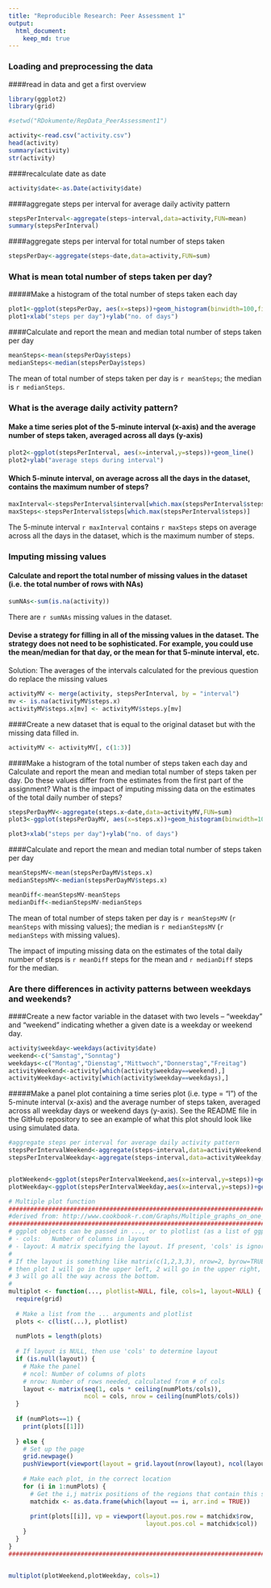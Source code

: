 ```yaml
---
title: "Reproducible Research: Peer Assessment 1"
output: 
  html_document:
    keep_md: true
---
```



### Loading and preprocessing the data
####read in data and get a first overview
``` r
library(ggplot2)
library(grid)

#setwd("RDokumente/RepData_PeerAssessment1")

activity<-read.csv("activity.csv")
head(activity)
summary(activity)
str(activity)
```
####recalculate date as date
``` r
activity$date<-as.Date(activity$date)
```

####aggregate steps per interval for average daily activity pattern
``` r
stepsPerInterval<-aggregate(steps~interval,data=activity,FUN=mean)
summary(stepsPerInterval)
```

####aggregate steps per interval for total number of steps taken
``` r
stepsPerDay<-aggregate(steps~date,data=activity,FUN=sum)
```

### What is mean total number of steps taken per day?
#####Make a histogram of the total number of steps taken each day
```r

plot1<-ggplot(stepsPerDay, aes(x=steps))+geom_histogram(binwidth=100,fill="cornsilk",color="black")
plot1+xlab("steps per day")+ylab("no. of days")
```

####Calculate and report the mean and median total number of steps taken per day
```r
meanSteps<-mean(stepsPerDay$steps)
medianSteps<-median(stepsPerDay$steps)
```

The mean of total number of steps taken per day is `r meanSteps`; the median is `r medianSteps`.

### What is the average daily activity pattern?
#### Make a time series plot of the 5-minute interval (x-axis) and the average number of steps taken, averaged across all days (y-axis)

``` r

plot2<-ggplot(stepsPerInterval, aes(x=interval,y=steps))+geom_line()
plot2+ylab("average steps during interval")
```

#### Which 5-minute interval, on average across all the days in the dataset, contains the maximum number of steps?
```r
maxInterval<-stepsPerInterval$interval[which.max(stepsPerInterval$steps)]
maxSteps<-stepsPerInterval$steps[which.max(stepsPerInterval$steps)]
```

The 5-minute interval `r maxInterval` contains `r maxSteps` steps on average across all the days in the dataset, which is the maximum number of steps.            

### Imputing missing values
#### Calculate and report the total number of missing values in the dataset (i.e. the total number of rows with NAs)
``` r
sumNAs<-sum(is.na(activity))
```

There are `r sumNAs` missing values in the dataset.

#### Devise a strategy for filling in all of the missing values in the dataset. The strategy does not need to be sophisticated. For example, you could use the mean/median for that day, or the mean for that 5-minute interval, etc.

Solution: The averages of the intervals calculated for the previous question do replace the missing values 
``` r
activityMV <- merge(activity, stepsPerInterval, by = "interval")
mv <- is.na(activityMV$steps.x)
activityMV$steps.x[mv] <- activityMV$steps.y[mv]
```

####Create a new dataset that is equal to the original dataset but with the missing data filled in.
``` r
activityMV <- activityMV[, c(1:3)]
```
####Make a histogram of the total number of steps taken each day and Calculate and report the mean and median total number of steps taken per day. Do these values differ from the estimates from the first part of the assignment? What is the impact of imputing missing data on the estimates of the total daily number of steps?
``` r
stepsPerDayMV<-aggregate(steps.x~date,data=activityMV,FUN=sum)
plot3<-ggplot(stepsPerDayMV, aes(x=steps.x))+geom_histogram(binwidth=100,fill="cornsilk",color="black")

plot3+xlab("steps per day")+ylab("no. of days")
```
####Calculate and report the mean and median total number of steps taken per day
``` r
meanStepsMV<-mean(stepsPerDayMV$steps.x)
medianStepsMV<-median(stepsPerDayMV$steps.x)

meanDiff<-meanStepsMV-meanSteps
medianDiff<-medianStepsMV-medianSteps

```


The mean of total number of steps taken per day is `r meanStepsMV` (`r meanSteps` with missing values); the median is `r medianStepsMV` (`r medianSteps` with missing values).

The impact of imputing missing data on the estimates of the total daily number of steps is `r meanDiff` steps for the mean and `r medianDiff` steps for the median.

### Are there differences in activity patterns between weekdays and weekends?
####Create a new factor variable in the dataset with two levels – “weekday” and “weekend” indicating whether a given date is a weekday or weekend day.
``` r

activity$weekday<-weekdays(activity$date)
weekend<-c("Samstag","Sonntag")
weekdays<-c("Montag","Dienstag","Mittwoch","Donnerstag","Freitag")
activityWeekend<-activity[which(activity$weekday==weekend),]
activityWeekday<-activity[which(activity$weekday==weekdays),]
```

#####Make a panel plot containing a time series plot (i.e. type = "l") of the 5-minute interval (x-axis) and the average number of steps taken, averaged across all weekday days or weekend days (y-axis). See the README file in the GitHub repository to see an example of what this plot should look like using simulated data.

``` r
#aggregate steps per interval for average daily activity pattern
stepsPerIntervalWeekend<-aggregate(steps~interval,data=activityWeekend,FUN=mean)
stepsPerIntervalWeekday<-aggregate(steps~interval,data=activityWeekday,FUN=mean)


plotWeekend<-ggplot(stepsPerIntervalWeekend,aes(x=interval,y=steps))+geom_line()+xlab("intervals on weekends")
plotWeekday<-ggplot(stepsPerIntervalWeekday,aes(x=interval,y=steps))+geom_line()+xlab("intervals during the week")

# Multiple plot function 
#######################################################################################
#derived from: http://www.cookbook-r.com/Graphs/Multiple_graphs_on_one_page_(ggplot2)/#
#######################################################################################
# ggplot objects can be passed in ..., or to plotlist (as a list of ggplot objects)
# - cols:   Number of columns in layout
# - layout: A matrix specifying the layout. If present, 'cols' is ignored.
#
# If the layout is something like matrix(c(1,2,3,3), nrow=2, byrow=TRUE),
# then plot 1 will go in the upper left, 2 will go in the upper right, and
# 3 will go all the way across the bottom.
#
multiplot <- function(..., plotlist=NULL, file, cols=1, layout=NULL) {
  require(grid)
  
  # Make a list from the ... arguments and plotlist
  plots <- c(list(...), plotlist)
  
  numPlots = length(plots)
  
  # If layout is NULL, then use 'cols' to determine layout
  if (is.null(layout)) {
    # Make the panel
    # ncol: Number of columns of plots
    # nrow: Number of rows needed, calculated from # of cols
    layout <- matrix(seq(1, cols * ceiling(numPlots/cols)),
                     ncol = cols, nrow = ceiling(numPlots/cols))
  }
  
  if (numPlots==1) {
    print(plots[[1]])
    
  } else {
    # Set up the page
    grid.newpage()
    pushViewport(viewport(layout = grid.layout(nrow(layout), ncol(layout))))
    
    # Make each plot, in the correct location
    for (i in 1:numPlots) {
      # Get the i,j matrix positions of the regions that contain this subplot
      matchidx <- as.data.frame(which(layout == i, arr.ind = TRUE))
      
      print(plots[[i]], vp = viewport(layout.pos.row = matchidx$row,
                                      layout.pos.col = matchidx$col))
    }
  }
}
###########################################################################################################


multiplot(plotWeekend,plotWeekday, cols=1)
```

